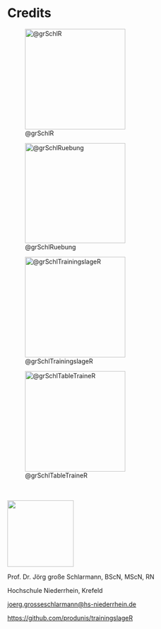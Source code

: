 # Credits {.unnumbered}


:::{layout-ncol=2 fig-env="figure*"}
 
![@grSchlR](images/RBuch.png){width=60mm}

![@grSchlRuebung](images/AngewandteUebungen.png){width=60mm}


![@grSchlTrainingslageR](images/trainingslageR.png){width=60mm}


![@grSchlTableTraineR](images/tabletraineR.png){width=60mm}

:::

\newpage



\includegraphics[width=0.15\textwidth]{images/grSchl2016.jpg}

<br><br><img class="float-left" src="images/grSchl2016.jpg" width="150">

Prof. Dr. Jörg große Schlarmann, BScN, MScN, RN

Hochschule Niederrhein, Krefeld

[joerg.grosseschlarmann@hs-niederrhein.de](mailto:joerg.grosseschlarmann@hs-niederrhein.de)

<https://github.com/produnis/trainingslageR>
